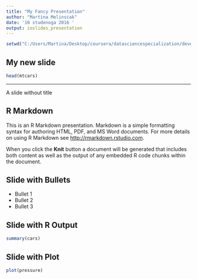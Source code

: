 ---
title: "My Fancy Presentation"
author: "Martina Melinscak"
date: '10 studenoga 2016 '
output: ioslides_presentation
---

```{r setup, include=FALSE}
setwd("C:/Users/Martina/Desktop/coursera/datasciencespecialization/developing data products/week2")
```

## My new slide


``` {r, comment="", eval=FALSE}
head(mtcars)
```

***
A slide without title


## R Markdown

This is an R Markdown presentation. Markdown is a simple formatting syntax for authoring HTML, PDF, and MS Word documents. For more details on using R Markdown see <http://rmarkdown.rstudio.com>.

When you click the **Knit** button a document will be generated that includes both content as well as the output of any embedded R code chunks within the document.

## Slide with Bullets

- Bullet 1
- Bullet 2
- Bullet 3

## Slide with R Output

```{r cars, echo = TRUE}
summary(cars)
```

## Slide with Plot

```{r pressure}
plot(pressure)
```

